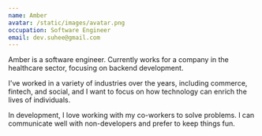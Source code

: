 ```yaml
---
name: Amber
avatar: /static/images/avatar.png
occupation: Software Engineer
email: dev.suhee@gmail.com
---
```


Amber is a software engineer. Currently works for a company in the healthcare sector, focusing on backend development.

I've worked in a variety of industries over the years, including commerce, fintech, and social, and I want to focus on how technology can enrich the lives of individuals.

In development, I love working with my co-workers to solve problems. I can communicate well with non-developers and prefer to keep things fun.
